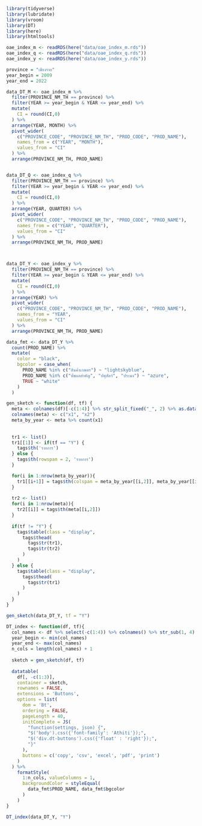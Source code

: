 ```r
library(tidyverse)
library(lubridate)
library(vroom)
library(DT)
library(here)
library(htmltools)
```

```r
oae_index_m <- readRDS(here("data/oae_index_m.rds"))
oae_index_q <- readRDS(here("data/oae_index_q.rds"))
oae_index_y <- readRDS(here("data/oae_index_y.rds"))
```

```r
province = "เชียงราย"
year_begin = 2009
year_end = 2022
```

```r
data_DT_M <- oae_index_m %>%
  filter(PROVINCE_NM_TH == province) %>%
  filter(YEAR >= year_begin & YEAR <= year_end) %>%
  mutate(
    CI = round(CI,0)
  ) %>%
  arrange(YEAR, MONTH) %>%
  pivot_wider(
    c("PROVINCE_CODE", "PROVINCE_NM_TH", "PROD_CODE", "PROD_NAME"),
    names_from = c("YEAR", "MONTH"),
    values_from = "CI"
  ) %>%
  arrange(PROVINCE_NM_TH, PROD_NAME)


data_DT_Q <- oae_index_q %>%
  filter(PROVINCE_NM_TH == province) %>%
  filter(YEAR >= year_begin & YEAR <= year_end) %>%
  mutate(
    CI = round(CI,0)
  ) %>%
  arrange(YEAR, QUARTER) %>%
  pivot_wider(
    c("PROVINCE_CODE", "PROVINCE_NM_TH", "PROD_CODE", "PROD_NAME"),
    names_from = c("YEAR", "QUARTER"),
    values_from = "CI"
  ) %>%
  arrange(PROVINCE_NM_TH, PROD_NAME)



data_DT_Y <- oae_index_y %>%
  filter(PROVINCE_NM_TH == province) %>%
  filter(YEAR >= year_begin & YEAR <= year_end) %>%
  mutate(
    CI = round(CI,0)
  ) %>%
  arrange(YEAR) %>%
  pivot_wider(
    c("PROVINCE_CODE", "PROVINCE_NM_TH", "PROD_CODE", "PROD_NAME"),
    names_from = "YEAR",
    values_from = "CI"
  ) %>%
  arrange(PROVINCE_NM_TH, PROD_NAME)
```

```r
data_fmt <- data_DT_Y %>%
  count(PROD_NAME) %>%
  mutate(
    color = "black",
    bgcolor = case_when(
      PROD_NAME %in% c("สินค้าเกษตร") ~ "lightskyblue",
      PROD_NAME %in% c("พืชผลสำคัญ", "ปศุสัตว์", "ประมง") ~ "azure",
      TRUE ~ "white"
    )
  )
```

```r
gen_sketch <- function(df, tf) {
  meta <- colnames(df)[-c(1:4)] %>% str_split_fixed("_", 2) %>% as.data.frame()
  colnames(meta) <- c("x1", "x2")
  meta_by_year <- meta %>% count(x1)
  
  
  tr1 <- list()
  tr1[[1]] <- if(tf == "Y") {
    tags$th('รายการ')
  } else {
    tags$th(rowspan = 2, 'รายการ')
  }

  for(i in 1:nrow(meta_by_year)){
    tr1[[i+1]] = tags$th(colspan = meta_by_year[[i,2]], meta_by_year[[i,1]])
  }
  
  tr2 <- list()
  for(i in 1:nrow(meta)){
    tr2[[i]] = tags$th(meta[[i,2]])
  }
  
  if(tf != "Y") {
    tags$table(class = "display",
      tags$thead(
        tags$tr(tr1),
        tags$tr(tr2)
      )
    )
  } else {
    tags$table(class = "display",
      tags$thead(
        tags$tr(tr1)
      )
    )
  }
}

gen_sketch(data_DT_Y, tf = "Y")
```

```r
DT_index <- function(df, tf){
  col_names <- df %>% select(-c(1:4)) %>% colnames() %>% str_sub(1, 4) %>% as.numeric()
  year_begin <- min(col_names)
  year_end <- max(col_names)
  n_cols = length(col_names) + 1
  
  sketch = gen_sketch(df, tf)
  
  datatable(
    df[, -c(1:3)],
    container = sketch,
    rownames = FALSE,
    extensions = 'Buttons',
    options = list(
      dom = 'Bt',
      ordering = FALSE,
      pageLength = 40,
      initComplete = JS(
        "function(settings, json) {",
        "$('body').css({'font-family': 'Athiti'});",
        "$('div.dt-buttons').css({'float' : 'right'});",
        "}"
      ),
      buttons = c('copy', 'csv', 'excel', 'pdf', 'print')
    )
  ) %>%
    formatStyle(
      1:n_cols, valueColumns = 1,
      backgroundColor = styleEqual(
        data_fmt$PROD_NAME, data_fmt$bgcolor
      )
    )
}

DT_index(data_DT_Y, "Y")
```
